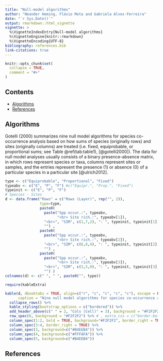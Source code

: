 ```yaml
---
title: "Null-model algorithms"
author: "Neander Heming, Flávio Mota and Gabriela Alves-Ferreira"
date: "`r Sys.Date()`"
output: rmarkdown::html_vignette
vignette: >
  %\VignetteIndexEntry{Null-model algorithms}
  %\VignetteEngine{knitr::rmarkdown}
  %\VignetteEncoding{UTF-8}
bibliography: references.bib
link-citations: true
---
```


```r
knitr::opts_chunk$set(
  collapse = TRUE,
  comment = "#>"
)
```

## Contents

-   [Algorithms](#algorithms)
-   [References](#references)

## Algorithms {#algorithms}

Gotelli (2000) summarizes nine null model algorithms for species co-occurrence analysis based on how sums of species (originally rows) and sites (originally columns) are treated (i.e. fixed, equiprobable, or proportional sums; see Table \@ref(tab:table1), [@gotelli2000]). The data for null model analyses usually consists of a binary presence-absence matrix, in which rows represent species or taxa, columns represent sites or samples, and the entries represent the presence (1) or absence (0) of a particular species in a particular site [@ulrich2012].

```r
type <- c("Equiprobable", "Proportional", "Fixed")
typeabv <- c("E", "P", "F") #c("Equipr.", "Prop.", "Fixed")
typeinit <- c("E", "P", "F")
# Species - Sites
d <- data.frame("Rows" = c("Rows (Layer)", rep("", 2)),
                type=type,
                paste0(
                  paste("Spp occur.:", typeabv, 
                        "<br> Site rich.:", typeabv[1]),
                  "<br>", "SIM", c(1,7,2), ": ", typeinit, typeinit[1], 
                  "") ,
                paste0(
                  paste("Spp occur.:", typeabv, 
                        "<br> Site rich.:", typeabv[2]), 
                  "<br>", "SIM", c(6,8,4), ": ", typeinit, typeinit[2], 
                  "") ,
                paste0(
                  paste("Spp occur.:", typeabv, 
                        "<br> Site rich.:", typeabv[3]), 
                  "<br>", "SIM", c(3,5,9), ": ", typeinit, typeinit[3], 
                  "") )
colnames(d) <- c(" ", " ", paste0("", type))
```

```r
require(kableExtra)

kable(d, dbooktabs = TRUE, align=c("r", "c", "c", "c", "c"), escape = F, 
      caption = "Nine null model algorithms for species co-occurrence analysis listed in Gotelli (2000). Algorithms marked in green are already implemented in SESraster") %>%
  collapse_rows() %>%
  kable_styling(bootstrap_options = c("bordered")) %>%
  add_header_above(c(" " = 2, "Cols (Cell)" = 3), background = "#F2F2F2") %>%
  row_spec(0, background = "#F2F2F2") %>% # , extra_css = c("border-bottom-style: none", "", "", "")
  column_spec(1:2, bold = TRUE, background="#F2F2F2", border_right = TRUE) %>%
  column_spec(3:4, border_right = TRUE) %>%
  column_spec(3, background=c("#B4EEB4")) %>%
  column_spec(4, background=c("#FFFAFA")) %>%
  column_spec(5, background=c("#B4EEB4"))

```

## References {#references}
